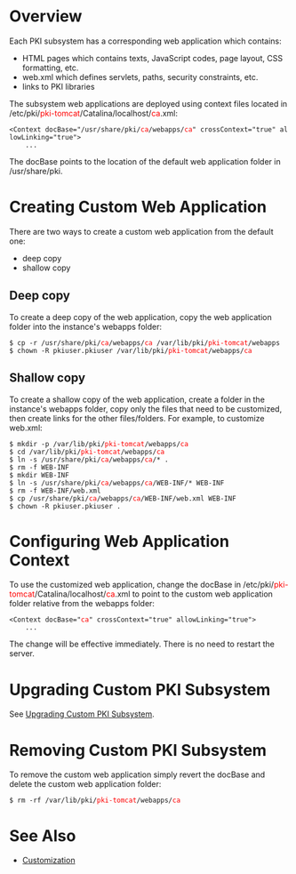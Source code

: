 = Overview =

Each PKI subsystem has a corresponding web application which contains:
* HTML pages which contains texts, JavaScript codes, page layout, CSS formatting, etc.
* web.xml which defines servlets, paths, security constraints, etc.
* links to PKI libraries

The subsystem web applications are deployed using context files located in /etc/pki/<font color="red">pki-tomcat</font>/Catalina/localhost/<font color="red">ca</font>.xml:

 <Context docBase="/usr/share/pki/<font color="red">ca</font>/webapps/<font color="red">ca</font>" crossContext="true" allowLinking="true">
     ...
 </Context>

The docBase points to the location of the default web application folder in /usr/share/pki.

= Creating Custom Web Application =

There are two ways to create a custom web application from the default one:

* deep copy
* shallow copy

== Deep copy ==

To create a deep copy of the web application, copy the web application folder into the instance's webapps folder:

 $ cp -r /usr/share/pki/<font color="red">ca</font>/webapps/<font color="red">ca</font> /var/lib/pki/<font color="red">pki-tomcat</font>/webapps
 $ chown -R pkiuser.pkiuser /var/lib/pki/<font color="red">pki-tomcat</font>/webapps/<font color="red">ca</font>

== Shallow copy ==

To create a shallow copy of the web application, create a folder in the instance's webapps folder, copy only the files that need to be customized, then create links for the other files/folders. For example, to customize web.xml:

 $ mkdir -p /var/lib/pki/<font color="red">pki-tomcat</font>/webapps/<font color="red">ca</font>
 $ cd /var/lib/pki/<font color="red">pki-tomcat</font>/webapps/<font color="red">ca</font>
 $ ln -s /usr/share/pki/<font color="red">ca</font>/webapps/<font color="red">ca</font>/* .
 $ rm -f WEB-INF
 $ mkdir WEB-INF
 $ ln -s /usr/share/pki/<font color="red">ca</font>/webapps/<font color="red">ca</font>/WEB-INF/* WEB-INF
 $ rm -f WEB-INF/web.xml
 $ cp /usr/share/pki/<font color="red">ca</font>/webapps/<font color="red">ca</font>/WEB-INF/web.xml WEB-INF
 $ chown -R pkiuser.pkiuser .

= Configuring Web Application Context =

To use the customized web application, change the docBase in /etc/pki/<font color="red">pki-tomcat</font>/Catalina/localhost/<font color="red">ca</font>.xml to point to the custom web application folder relative from the webapps folder:

 <Context docBase="<font color="red">ca</font>" crossContext="true" allowLinking="true">
     ...
 </Context>

The change will be effective immediately. There is no need to restart the server.

= Upgrading Custom PKI Subsystem =

See [[Upgrading Custom PKI Subsystem]].

= Removing Custom PKI Subsystem =

To remove the custom web application simply revert the docBase and delete the custom web application folder:

 $ rm -rf /var/lib/pki/<font color="red">pki-tomcat</font>/webapps/<font color="red">ca</font>

= See Also =

* [[Customization]]